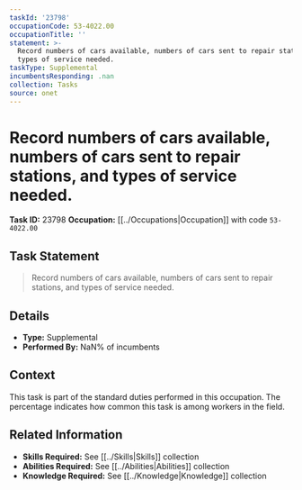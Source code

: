 ```yaml
---
taskId: '23798'
occupationCode: 53-4022.00
occupationTitle: ''
statement: >-
  Record numbers of cars available, numbers of cars sent to repair stations, and
  types of service needed.
taskType: Supplemental
incumbentsResponding: .nan
collection: Tasks
source: onet
---
```

# Record numbers of cars available, numbers of cars sent to repair stations, and types of service needed.

**Task ID:** 23798
**Occupation:** [[../Occupations|Occupation]] with code `53-4022.00`

## Task Statement

> Record numbers of cars available, numbers of cars sent to repair stations, and types of service needed.

## Details

- **Type:** Supplemental
- **Performed By:** NaN% of incumbents

## Context

This task is part of the standard duties performed in this occupation. The percentage indicates how common this task is among workers in the field.

## Related Information

- **Skills Required:** See [[../Skills|Skills]] collection
- **Abilities Required:** See [[../Abilities|Abilities]] collection
- **Knowledge Required:** See [[../Knowledge|Knowledge]] collection
